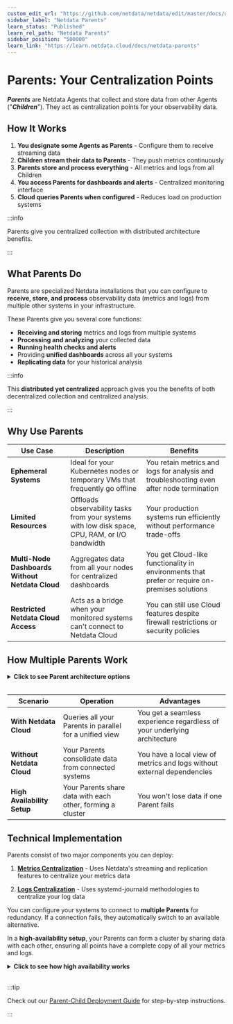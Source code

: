 ```yaml
---
custom_edit_url: "https://github.com/netdata/netdata/edit/master/docs/deployment-guides/deployment-with-centralization-points.md"
sidebar_label: "Netdata Parents"
learn_status: "Published"
learn_rel_path: "Netdata Parents"
sidebar_position: "500000"
learn_link: "https://learn.netdata.cloud/docs/netdata-parents"
---
```


# Parents: Your Centralization Points

***Parents*** are Netdata Agents that collect and store data from other Agents ("***Children***"). They act as centralization points for your observability data.

## How It Works

1. **You designate some Agents as Parents** - Configure them to receive streaming data
2. **Children stream their data to Parents** - They push metrics continuously
3. **Parents store and process everything** - All metrics and logs from all Children
4. **You access Parents for dashboards and alerts** - Centralized monitoring interface
5. **Cloud queries Parents when configured** - Reduces load on production systems

:::info

Parents give you centralized collection with distributed architecture benefits.

:::

## What Parents Do

Parents are specialized Netdata installations that you can configure to **receive, store, and process** observability data (metrics and logs) from multiple other systems in your infrastructure.

These Parents give you several core functions:

* **Receiving and storing** metrics and logs from multiple systems
* **Processing and analyzing** your collected data
* **Running health checks and alerts**
* Providing **unified dashboards** across all your systems
* **Replicating data** for your historical analysis

:::info

This **distributed yet centralized** approach gives you the benefits of both decentralized collection and centralized analysis.

:::

## Why Use Parents

| Use Case                                        | Description                                                                                    | Benefits                                                                                      |
|-------------------------------------------------|------------------------------------------------------------------------------------------------|-----------------------------------------------------------------------------------------------|
| **Ephemeral Systems**                           | Ideal for your Kubernetes nodes or temporary VMs that frequently go offline                    | You retain metrics and logs for analysis and troubleshooting even after node termination      |
| **Limited Resources**                           | Offloads observability tasks from your systems with low disk space, CPU, RAM, or I/O bandwidth | Your production systems run efficiently without performance trade-offs                        |
| **Multi-Node Dashboards Without Netdata Cloud** | Aggregates data from all your nodes for centralized dashboards                                 | You get Cloud-like functionality in environments that prefer or require on-premises solutions |
| **Restricted Netdata Cloud Access**             | Acts as a bridge when your monitored systems can't connect to Netdata Cloud                    | You can still use Cloud features despite firewall restrictions or security policies           |

## How Multiple Parents Work

<details>
<summary><strong>Click to see Parent architecture options</strong></summary><br/>

```mermaid
flowchart TB
    subgraph architectures["Parent Architecture Options"]
        direction TB

        subgraph single["Single Parent"]
            SP[SP]
            SC1[SC1]
            SC2[SC2]
            SC3[SC3]
            SP("**Parent**<br/>All data in one place")
            SC1("Child 1")
            SC2("Child 2")
            SC3("Child 3")
            SC1 --> SP
            SC2 --> SP
            SC3 --> SP
        end

        subgraph multiple["Multiple Parents"]
            MP1[MP1]
            MP2[MP2]
            MC1[MC1]
            MC2[MC2]
            MC3[MC3]
            MC4[MC4]
            MP1("**Parent 1**<br/>Region/Team A")
            MP2("**Parent 2**<br/>Region/Team B")
            MC1("Child 1")
            MC2("Child 2")
            MC3("Child 3")
            MC4("Child 4")
            MC1 --> MP1
            MC2 --> MP1
            MC3 --> MP2
            MC4 --> MP2
        end

        subgraph ha["High Availability"]
            HP1[HP1]
            HP2[HP2]
            HC1[HC1]
            HC2[HC2]
            HP1("**Parent 1**<br/>Active")
            HP2("**Parent 2**<br/>Active")
            HC1("Child 1")
            HC2("Child 2")
            HC1 --> HP1
            HC2 --> HP1
            HC1 -.-> HP2
            HC2 -.-> HP2
            HP1 <--> HP2
        end
    end

    classDef parent fill: #f3e8ff, stroke: #9b59b6, stroke-width: 2px, color: #2c3e50, rx: 10, ry: 10
    classDef child fill: #e8f5e8, stroke: #27ae60, stroke-width: 2px, color: #2c3e50, rx: 10, ry: 10
    classDef subgraphStyle fill: #f8f9fa, stroke: #6c757d, stroke-width: 2px, color: #2c3e50, rx: 15, ry: 15
    classDef innerStyle fill: #f0f8ff, stroke: #87ceeb, stroke-width: 2px, color: #2c3e50, rx: 12, ry: 12
    class SP parent
    class MP1 parent
    class MP2 parent
    class HP1 parent
    class HP2 parent
    class SC1 child
    class SC2 child
    class SC3 child
    class MC1 child
    class MC2 child
    class MC3 child
    class MC4 child
    class HC1 child
    class HC2 child
    class architectures subgraphStyle
    class single innerStyle
    class multiple innerStyle
    class ha innerStyle
```

</details><br/>

| Scenario                    | Operation                                                  | Advantages                                                               |
|-----------------------------|------------------------------------------------------------|--------------------------------------------------------------------------|
| **With Netdata Cloud**      | Queries all your Parents in parallel for a unified view    | You get a seamless experience regardless of your underlying architecture |
| **Without Netdata Cloud**   | Your Parents consolidate data from connected systems       | You have a local view of metrics and logs without external dependencies  |
| **High Availability Setup** | Your Parents share data with each other, forming a cluster | You won't lose data if one Parent fails                                  |

## Technical Implementation

Parents consist of two major components you can deploy:

1. **[Metrics Centralization](/docs/netdata-parents/metrics-centralization-points)** - Uses Netdata's streaming and replication features to centralize your metrics data

2. **[Logs Centralization](/docs/logs/logs-centralization-points-with-systemd-journald)** - Uses systemd-journald methodologies to centralize your log data

You can configure your systems to connect to **multiple Parents** for redundancy. If a connection fails, they automatically switch to an available alternative.

In a **high-availability setup**, your Parents can form a cluster by sharing data with each other, ensuring all points have a complete copy of all your metrics and logs.

<details>
<summary><strong>Click to see how high availability works</strong></summary><br/>

```mermaid
flowchart TB
    NC[NC]
    NC("**Netdata Cloud**<br/>Queries available Parents")

    subgraph infrastructure["Your Infrastructure"]
        direction TB
        P1[P1]
        P2[P2]
        C1[C1]
        C2[C2]
        C3[C3]
        C4[C4]
        P1("**Parent 1**<br/>Active")
        P2("**Parent 2**<br/>Active")
        C1("Child 1")
        C2("Child 2")
        C3("Child 3")
        C4("Child 4")
        C1 -->|primary| P1
        C2 -->|primary| P1
        C3 -->|primary| P2
        C4 -->|primary| P2
        C1 -.->|failover| P2
        C2 -.->|failover| P2
        C3 -.->|failover| P1
        C4 -.->|failover| P1
        P1 <-->|sync| P2
    end

    NC <--> P1
    NC <--> P2
    classDef cloud fill: #e8f4fd, stroke: #4a90e2, stroke-width: 2px, color: #2c3e50, rx: 10, ry: 10
    classDef parent fill: #f3e8ff, stroke: #9b59b6, stroke-width: 2px, color: #2c3e50, rx: 10, ry: 10
    classDef child fill: #e8f5e8, stroke: #27ae60, stroke-width: 2px, color: #2c3e50, rx: 10, ry: 10
    classDef subgraphStyle fill: #f8f9fa, stroke: #6c757d, stroke-width: 2px, color: #2c3e50, rx: 15, ry: 15
    class NC cloud
    class P1 parent
    class P2 parent
    class C1 child
    class C2 child
    class C3 child
    class C4 child
    class infrastructure subgraphStyle
```

</details><br/>

:::tip

Check out our [Parent-Child Deployment Guide](/docs/netdata-parents) for step-by-step instructions.

:::
